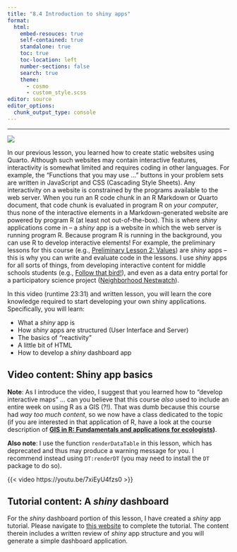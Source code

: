 ```yaml
---
title: "8.4 Introduction to shiny apps"
format:
  html:
    embed-resouces: true
    self-contained: true
    standalone: true
    toc: true
    toc-location: left
    number-sections: false
    search: true
    theme: 
      - cosmo
      - custom_style.scss
editor: source
editor_options: 
  chunk_output_type: console
---
```

<hr>

![](../../images/hex_complex.png){.intro_image}

In our previous lesson, you learned how to create static websites using Quarto. Although such websites may contain interactive features, interactivity is somewhat limited and requires coding in other languages. For example, the "Functions that you may use ..." buttons in your problem sets are written in JavaScript and CSS (Cascading Style Sheets). Any interactivity on a website is constrained by the programs available to the web server. When you run an R code chunk in an R Markdown or Quarto document, that code chunk is evaluated in program R on *your computer*, thus none of the interactive elements in a Markdown-generated website are powered by program R (at least not out-of-the-box). This is where *shiny* applications come in -- a *shiny* app is a website in which the web server is running program R. Because program R is running in the background, you can use R to develop interactive elements! For example, the preliminary lessons for this course (e.g., [Preliminary Lesson 2: Values](https://smbc.shinyapps.io/L1-rValues/ "https://smbc.shinyapps.io/L1-rValues/"){target="_blank"}) are *shiny* apps -- this is why you can write and evaluate code in the lessons. I use *shiny* apps for all sorts of things, from developing interactive content for middle schools students (e.g., [Follow that bird!](https://smbc.shinyapps.io/followthatbird/){target="_blank"}), and even as a data entry portal for a participatory science project ([Neighborhood Nestwatch](https://smbc.shinyapps.io/NeighborhoodNestwatch/){target="_blank"}).

In this video (runtime 23:31) and written lesson, you will learn the core knowledge required to start developing your own shiny applications. Specifically, you will learn: 

* What a *shiny* app is
* How *shiny* apps are structured (User Interface and Server)
* The basics of "reactivity"
* A little bit of HTML
* How to develop a *shiny* dashboard app

## Video content: Shiny app basics

**Note**: As I introduce the video, I suggest that you learned how to "develop interactive maps" ... can you believe that this course *also* used to include an entire week on using R as a GIS (?!). That was dumb because this course had *way too much content*, so we now have a class dedicated to the topic (if you are interested in that application of R, have a look at the course description of **[GIS in R: Fundamentals and applications for ecologists](https://smconservation.gmu.edu/programs/graduate-and-professional/gis-ol/){target="_blank"})**.

**Also note**: I use the function `renderDataTable` in this lesson, which has deprecated and thus may produce a warning message for you. I recommend instead using `DT:renderDT` (you may need to install the `DT` package to do so).

{{< video https://youtu.be/7xiEyU4fzs0 >}}

## Tutorial content: A *shiny* dashboard

For the *shiny* dashboard portion of this lesson, I have created a *shiny* app tutorial. Please navigate to [this website](https://smbc.shinyapps.io/dashboard_app_data_sci/){target="_blank"} to complete the tutorial. The content therein includes a written review of *shiny* app structure and you will generate a simple dashboard application.




